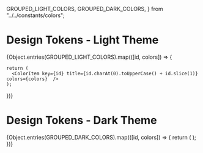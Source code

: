   GROUPED_LIGHT_COLORS,
  GROUPED_DARK_COLORS,
} from "../../constants/colors";

<Meta title="Colors" />

# Design Tokens - Light Theme

<ColorPalette hideColorCode>
  {Object.entries(GROUPED_LIGHT_COLORS).map(([id, colors]) => {

    return (
      <ColorItem key={id} title={id.charAt(0).toUpperCase() + id.slice(1)} colors={colors}  />
    );

})}

</ColorPalette>

# Design Tokens - Dark Theme

<ColorPalette hideColorCode>
  {Object.entries(GROUPED_DARK_COLORS).map(([id, colors]) => {
    return (
      <ColorItem
        key={id}
        title={id.charAt(0).toUpperCase() + id.slice(1)}
        colors={colors}
      />
    );
  })}
</ColorPalette>
